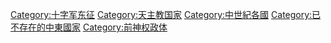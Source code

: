 {{Catmore}}

[[Category:十字军东征|Category:十字军东征]]
[[Category:天主教国家|Category:天主教国家]]
[[Category:中世紀各國|Category:中世紀各國]]
[[Category:已不存在的中東國家|Category:已不存在的中東國家]]
[[Category:前神权政体|Category:前神权政体]]